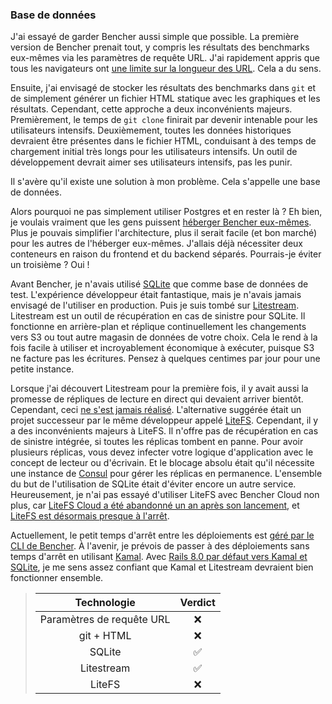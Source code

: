 ### Base de données

J'ai essayé de garder Bencher aussi simple que possible.
La première version de Bencher prenait tout,
y compris les résultats des benchmarks eux-mêmes via les paramètres de requête URL.
J'ai rapidement appris que tous les navigateurs ont [une limite sur la longueur des URL][chrome url length].
Cela a du sens.

Ensuite, j'ai envisagé de stocker les résultats des benchmarks dans `git`
et de simplement générer un fichier HTML statique avec les graphiques et les résultats.
Cependant, cette approche a deux inconvénients majeurs.
Premièrement, le temps de `git clone` finirait par devenir intenable pour les utilisateurs intensifs.
Deuxièmement, toutes les données historiques devraient être présentes dans le fichier HTML,
conduisant à des temps de chargement initial très longs pour les utilisateurs intensifs.
Un outil de développement devrait aimer ses utilisateurs intensifs, pas les punir.

Il s'avère qu'il existe une solution à mon problème.
Cela s'appelle une base de données.

Alors pourquoi ne pas simplement utiliser Postgres et en rester là ?
Eh bien, je voulais vraiment que les gens puissent [héberger Bencher eux-mêmes][bencher self hosted].
Plus je pouvais simplifier l'architecture,
plus il serait facile (et bon marché) pour les autres de l'héberger eux-mêmes.
J'allais déjà nécessiter deux conteneurs en raison du frontend et du backend séparés.
Pourrais-je éviter un troisième ? Oui !

Avant Bencher, je n'avais utilisé [SQLite][sqlite] que comme base de données de test.
L'expérience développeur était fantastique, mais je n'avais jamais envisagé de l'utiliser en production.
Puis je suis tombé sur [Litestream][github litestream].
Litestream est un outil de récupération en cas de sinistre pour SQLite.
Il fonctionne en arrière-plan et réplique continuellement les changements vers S3
ou tout autre magasin de données de votre choix.
Cela le rend à la fois facile à utiliser et incroyablement économique à exécuter,
puisque S3 ne facture pas les écritures.
Pensez à quelques centimes par jour pour une petite instance.

Lorsque j'ai découvert Litestream pour la première fois,
il y avait aussi la promesse de répliques de lecture en direct qui devaient arriver bientôt.
Cependant, ceci [ne s'est jamais réalisé][litestream github issue 8].
L'alternative suggérée était un projet successeur par le même développeur
appelé [LiteFS][github litefs].
Cependant, il y a des inconvénients majeurs à LiteFS.
Il n'offre pas de récupération en cas de sinistre intégrée, si toutes les réplicas tombent en panne.
Pour avoir plusieurs réplicas,
vous devez infecter votre logique d'application avec le concept de lecteur ou d'écrivain.
Et le blocage absolu était qu'il nécessite une instance de [Consul][github consul]
pour gérer les réplicas en permanence.
L'ensemble du but de l'utilisation de SQLite était d'éviter encore un autre service.
Heureusement, je n'ai pas essayé d'utiliser LiteFS avec Bencher Cloud non plus,
car [LiteFS Cloud a été abandonné un an après son lancement][litefs sunset],
et [LiteFS est désormais presque à l'arrêt][github litefs contributors].

Actuellement, le petit temps d'arrêt entre les déploiements est [géré par le CLI de Bencher][bencher attempts].
À l'avenir, je prévois de passer à des déploiements sans temps d'arrêt en utilisant [Kamal][github kamal].
Avec [Rails 8.0 par défaut vers Kamal et SQLite][rails 8],
je me sens assez confiant que Kamal et Litestream devraient bien fonctionner ensemble.

> |    Technologie    | Verdict |
> | :--------------: | :-----: |
> | Paramètres de requête URL |    ❌    |
> |    git + HTML    |    ❌    |
> |      SQLite      |    ✅    |
> |    Litestream    |    ✅    |
> |      LiteFS      |    ❌    |

[chrome url length]: https://chromium.googlesource.com/chromium/src/+/main/docs/security/url_display_guidelines/url_display_guidelines.md#url-length
[bencher self hosted]: /fr/docs/explanation/bencher-self-hosted/
[sqlite]: https://sqlite.org/
[github litestream]: https://github.com/benbjohnson/litestream
[litestream github issue 8]: https://github.com/benbjohnson/litestream/issues/8#issuecomment-1173214316
[github litefs]: https://github.com/superfly/litefs
[github consul]: https://github.com/hashicorp/consul
[litefs sunset]: https://community.fly.io/t/sunsetting-litefs-cloud/20829
[github litefs contributors]: https://github.com/superfly/litefs/graphs/contributors
[bencher attempts]: /fr/docs/explanation/bencher-run/#--attempts-count
[github kamal]: https://github.com/basecamp/kamal
[rails 8]: https://rubyonrails.org/2024/9/27/rails-8-beta1-no-paas-required
